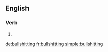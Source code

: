 ==English==

===Verb===
{{head|en|present participle}}

# {{present participle of|bullshit|lang=en|nocat=1}}

[[de:bullshitting]]
[[fr:bullshitting]]
[[simple:bullshitting]]